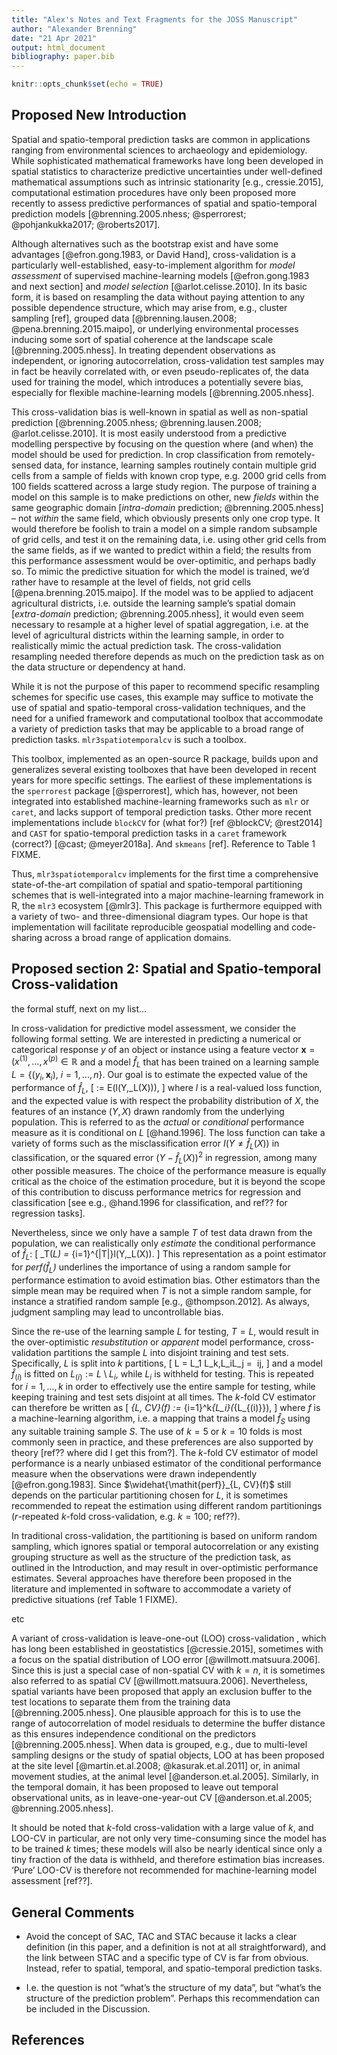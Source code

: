 ```yaml
---
title: "Alex's Notes and Text Fragments for the JOSS Manuscript"
author: "Alexander Brenning"
date: "21 Apr 2021"
output: html_document
bibliography: paper.bib
---
```


```r
knitr::opts_chunk$set(echo = TRUE)
```

## Proposed New Introduction

Spatial and spatio-temporal prediction tasks are common in applications ranging from environmental sciences to archaeology and epidemiology. While sophisticated mathematical frameworks have long been developed in spatial statistics to characterize predictive uncertainties under well-defined mathematical assumptions such as intrinsic stationarity [e.g., cressie.2015], computational estimation procedures have only been proposed more recently to assess predictive performances of spatial and spatio-temporal prediction models [@brenning.2005.nhess; @sperrorest; @pohjankukka2017; @roberts2017].

Although alternatives such as the bootstrap exist and have some advantages [@efron.gong.1983, or David Hand], cross-validation is a particularly well-established, easy-to-implement algorithm for *model assessment* of supervised machine-learning models [@efron.gong.1983 and next section] and *model selection* [@arlot.celisse.2010]. In its basic form, it is based on resampling the data without paying attention to any possible dependence structure, which may arise from, e.g., cluster sampling [ref], grouped data [@brenning.lausen.2008; @pena.brenning.2015.maipo], or underlying environmental processes inducing some sort of spatial coherence at the landscape scale [@brenning.2005.nhess]. In treating dependent observations as independent, or ignoring autocorrelation, cross-validation test samples may in fact be heavily correlated with, or even pseudo-replicates of, the data used for training the model, which introduces a potentially severe bias, especially for flexible machine-learning models [@brenning.2005.nhess].

This cross-validation bias is well-known in spatial as well as non-spatial prediction [@brenning.2005.nhess; @brenning.lausen.2008; @arlot.celisse.2010]. It is most easily understood from a predictive modelling perspective by focusing on the question where (and when) the model should be used for prediction. In crop classification from remotely-sensed data, for instance, learning samples routinely contain multiple grid cells from a sample of fields with known crop type, e.g. 2000 grid cells from 100 fields scattered across a large study region. The purpose of training a model on this sample is to make predictions on other, new *fields* within the same geographic domain [*intra-domain* prediction; @brenning.2005.nhess] -- not *within* the same field, which obviously presents only one crop type. It would therefore be foolish to train a model on a simple random subsample of grid cells, and test it on the remaining data, i.e. using other grid cells from the same fields, as if we wanted to predict within a field; the results from this performance assessment would be over-optimitic, and perhaps badly so. To mimic the predictive situation for which the model is trained, we'd rather have to resample at the level of fields, not grid cells [@pena.brenning.2015.maipo]. If the model was to be applied to adjacent agricultural districts, i.e. outside the learning sample's spatial domain [*extra-domain* prediction; @brenning.2005.nhess], it would even seem necessary to resample at a higher level of spatial aggregation, i.e. at the level of agricultural districts within the learning sample, in order to realistically mimic the actual prediction task. The cross-validation resampling needed therefore depends as much on the prediction task as on the data structure or dependency at hand.

While it is not the purpose of this paper to recommend specific resampling schemes for specific use cases, this example may suffice to motivate the use of spatial and spatio-temporal cross-validation techniques, and the need for a unified framework and computational toolbox that accommodate a variety of prediction tasks that may be applicable to a broad range of prediction tasks. `mlr3spatiotemporalcv` is such a toolbox.

This toolbox, implemented as an open-source R package, builds upon and generalizes several existing toolboxes that have been developed in recent years for more specific settings. The earliest of these implementations is the `sperrorest` package [@sperrorest], which has, however, not been integrated into established machine-learning frameworks such as `mlr` or `caret`, and lacks support of temporal prediction tasks. Other more recent implementations include `blockCV` for (what for?) [ref @blockCV; @rest2014] and `CAST` for spatio-temporal prediction tasks in a `caret` framework (correct?) [@cast; @meyer2018a]. And `skmeans` [ref]. Reference to Table 1 FIXME. 

Thus, `mlr3spatiotemporalcv` implements for the first time a comprehensive state-of-the-art compilation of spatial and spatio-temporal partitioning schemes that is well-integrated into a major machine-learning framework in R, the `mlr3` ecosystem [@mlr3]. This package is furthermore equipped with a variety of two- and three-dimensional diagram types. Our hope is that implementation will facilitate reproducible geospatial modelling and code-sharing across a broad range of application domains.



## Proposed section 2: Spatial and Spatio-temporal Cross-validation

the formal stuff, next on my list...

In cross-validation for predictive model assessment, we consider the following formal setting. We are interested in predicting a numerical or categorical response $y$ of an object or instance using a feature vector $\mathbf{x} = (x^{(1)}, \ldots, x^{(p)}\in\mathbb{R}$ and a model $\hat{f}_L$ that has been trained on a learning sample $L = \{(y_i, \mathbf{x}_i),\ i = 1, ..., n\}$. Our goal is to estimate the expected value of the performance of $\hat{f}_L$,
\[
\mathit{perf(\hat{f}_L)} := E(l(Y,\hat{f}_L(X))),
\]
where $l$ is a real-valued loss function, and the expected value is with respect the probability distribution of $X$, the features of an instance $(Y,X)$ drawn randomly from the underlying population. This is referred to as the *actual* or *conditional* performance measure as it is conditional on $L$ [@hand.1996]. The loss function can take a variety of forms such as the misclassification error $I(Y\neq\hat{f}_L(X))$ in classification, or the squared error $(Y-\hat{f}_L(X))^2$ in regression, among many other possible measures. The choice of the performance measure is equally critical as the choice of the estimation procedure, but it is beyond the scope of this contribution to discuss performance metrics for regression and classification [see e.g., @hand.1996 for classification, and ref?? for regression tasks].

Nevertheless, since we only have a sample $T$ of test data drawn from the population, we can realistically only *estimate* the conditional performance of $\hat{f}_L$:
\[
\widehat{\mathit{perf}}_T(\hat{f}_L) = \frac{1}{|T|}\sum_{i=1}^{|T|}l(Y,\hat{f}_L(X)).
\]
This representation as a point estimator for $\mathit{perf(\hat{f}_L)}$ underlines the importance of using a random sample for performance estimation to avoid estimation bias. Other estimators than the simple mean may be required when $T$ is not a simple random sample, for instance a stratified random sample [e.g., @thompson.2012]. As always, judgment sampling may lead to uncontrollable bias.

Since the re-use of the learning sample $L$ for testing, $T=L$, would result in the over-optimistic *resubstitution* or *apparent* model performance, cross-validation partitions the sample $L$ into disjoint training and test sets. Specifically, $L$ is split into $k$ partitions,
\[
L = L_1 \cup \ldots \cup L_k,\qquad L_i\cap L_j = \emptyset\quad \textrm{for all}\ i\neq j,
\]
and a model $\hat{f}_{(i)}$ is fitted on $L_{(i)} := L\setminus L_i$, while $L_i$ is withheld for testing. This is repeated for $i=1,\ldots,k$ in order to effectively use the entire sample for testing, while keeping training and test sets disjoint at all times. The $k$-fold CV estimator can therefore be written as
\[
\widehat{\mathit{perf}}_{L, CV}(f) := \frac{1}{k}\sum_{i=1}^k\widehat{\mathit{perf}}_{L_i}(\hat{f}_{L_{(i)}}),
\]
where $f$ is a machine-learning algorithm, i.e. a mapping that trains a model $\hat{f}_S$ using any suitable training sample $S$. The use of $k=5$ or $k=10$ folds is most commonly seen in practice, and these preferences are also supported by theory [ref?? where did I get this from?]. The $k$-fold CV estimator of model performance is a nearly unbiased estimator of the conditional performance measure when the observations were drawn independently [@efron.gong.1983]. Since $\widehat{\mathit{perf}}_{L, CV}(f)$ still depends on the particular partitioning chosen for $L$, it is sometimes recommended to repeat the estimation using different random partitionings ($r$-repeated $k$-fold cross-validation, e.g. $k=100$; ref??).

In traditional cross-validation, the partitioning is based on uniform random sampling, which ignores spatial or temporal autocorrelation or any existing grouping structure as well as the structure of the prediction task, as outlined in the Introduction, and may result in over-optimistic performance estimates. Several approaches have therefore been proposed in the literature and implemented in software to accommodate a variety of predictive situations (ref Table 1 FIXME).

etc

A variant of cross-validation is leave-one-out (LOO) cross-validation , which has long been established in geostatistics [@cressie.2015], sometimes with a focus on the spatial distribution of LOO error [@willmott.matsuura.2006]. Since this is just a special case of non-spatial CV with $k=n$, it is sometimes also referred to as spatial CV [@willmott.matsuura.2006]. Nevertheless, spatial variants have been proposed that apply an exclusion buffer to the test locations to separate them from the training data [@brenning.2005.nhess]. One plausible approach for this is to use the range of autocorrelation of model residuals to determine the buffer distance as this ensures independence conditional on the predictors [@brenning.2005.nhess]. When data is grouped, e.g., due to multi-level sampling designs or the study of spatial objects, LOO at has been proposed at the site level [@martin.et.al.2008; @kasurak.et.al.2011] or, in animal movement studies, at the animal level [@anderson.et.al.2005]. Similarly, in the temporal domain, it has been proposed to leave out temporal observational units, as in leave-one-year-out CV [@anderson.et.al.2005; @brenning.2005.nhess].

It should be noted that $k$-fold cross-validation with a large value of $k$, and LOO-CV in particular, are not only very time-consuming since the model has to be trained $k$ times; these models will also be nearly identical since only a tiny fraction of the data is withheld, and therefore estimation bias increases. 'Pure' LOO-CV is therefore not recommended for machine-learning model assessment [ref??].


## General Comments

- Avoid the concept of SAC, TAC and STAC because it lacks a clear definition (in this paper, and a definition is not at all straightforward), and the link between STAC and a specific type of CV is far from obvious. Instead, refer to spatial, temporal, and spatio-temporal prediction tasks.

- I.e. the question is not "what's the structure of my data", but "what's the structure of the prediction problem". Perhaps this recommendation can be included in the Discussion.


## References

